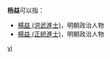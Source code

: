 '''杨益'''可以指：
* [[楊益_(洪武進士)|楊益 (洪武進士)]]，明朝政治人物
* [[楊益_(正統進士)|楊益 (正統進士)]]，明朝政治人物

{{disambig}}

[[Category:二字杨姓人名消歧义|yi]]